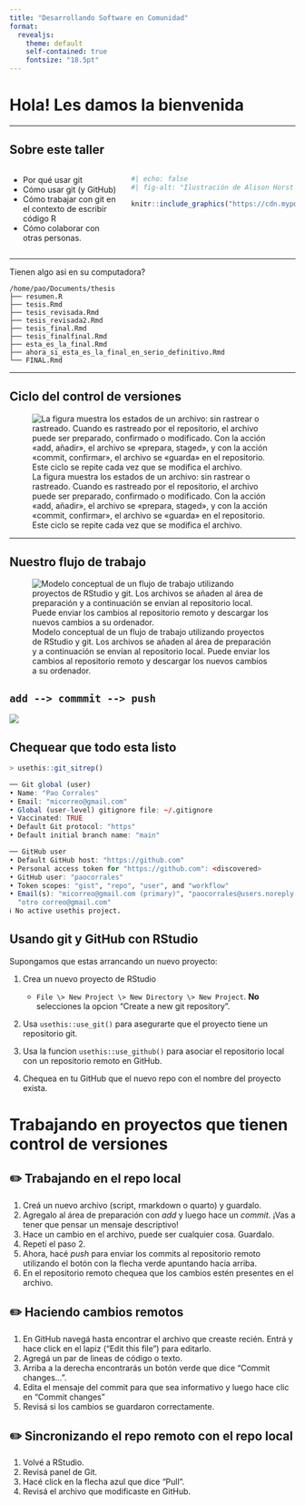 ```yaml
---
title: "Desarrollando Software en Comunidad"
format: 
  revealjs:
    theme: default
    self-contained: true
    fontsize: "18.5pt"
---
```


# Hola! Les damos la bienvenida

------------------------------------------------------------------------

## Sobre este taller

::::: columns
::: {.column width="40%"}
-   Por qué usar git
-   Cómo usar git (y GitHub)
-   Cómo trabajar con git en el contexto de escribir código R
-   Cómo colaborar con otras personas.
:::

::: {.column width="60%"}
```r
#| echo: false
#| fig-alt: "Ilustración de Alison Horst que muestra el directorio de trabajo (como un edificio), cómo se añaden los archivos al área de preparación (staging) y se envían al repositorio local (otro edificio). Los envíos se transfieren y se extraen del repositorio remoto (un edificio diferente), todos conectados con flechas."

knitr::include_graphics("https://cdn.myportfolio.com/45214904-6a61-4e23-98d6-b140f8654a40/68739659-fb6f-41e8-9813-32e1de3d82c0_rw_1920.png?h=4b046efe7664ab833358c241b10bd8e6")
```
:::
:::::

------------------------------------------------------------------------

Tienen algo asi en su computadora?

```         
/home/pao/Documents/thesis
├── resumen.R
├── tesis.Rmd
├── tesis_revisada.Rmd
├── tesis_revisada2.Rmd
├── tesis_final.Rmd
├── tesis_finalfinal.Rmd
├── esta_es_la_final.Rmd
├── ahora_si_esta_es_la_final_en_serio_definitivo.Rmd
└── FINAL.Rmd
```

------------------------------------------------------------------------

## Ciclo del control de versiones

![La figura muestra los estados de un archivo: sin rastrear o rastreado. Cuando es rastreado por el repositorio, el archivo puede ser preparado, confirmado o modificado. Con la acción «add, añadir», el archivo se «prepara, staged», y con la acción «commit, confirmar», el archivo se «guarda» en el repositorio. Este ciclo se repite cada vez que se modifica el archivo.](images/file_cycle2.png)

------------------------------------------------------------------------

## Nuestro flujo de trabajo

![Modelo conceptual de un flujo de trabajo utilizando proyectos de RStudio y git. Los archivos se añaden al área de preparación y a continuación se envían al repositorio local. Puede enviar los cambios al repositorio remoto y descargar los nuevos cambios a su ordenador.](images/local_remote.png)


## `add --> commmit --> push`

![](images/add-commit-push.png)

## Chequear que todo esta listo

``` r
> usethis::git_sitrep()

── Git global (user) 
• Name: "Pao Corrales"
• Email: "micorreo@gmail.com"
• Global (user-level) gitignore file: ~/.gitignore
• Vaccinated: TRUE
• Default Git protocol: "https"
• Default initial branch name: "main"

── GitHub user 
• Default GitHub host: "https://github.com"
• Personal access token for "https://github.com": <discovered>
• GitHub user: "paocorrales"
• Token scopes: "gist", "repo", "user", and "workflow"
• Email(s): "micorreo@gmail.com (primary)", "paocorrales@users.noreply.github.com", and
  "otro correo@gmail.com"
ℹ No active usethis project.
```

## Usando git y GitHub con RStudio

Supongamos que estas arrancando un nuevo proyecto:

1.  Crea un nuevo proyecto de RStudio

    -   `File \> New Project \> New Directory \> New Project`. **No** selecciones la opcion "Create a new git repository".

2.  Usa `usethis::use_git()` para asegurarte que el proyecto tiene un repositorio git.

3.  Usa la funcion `usethis::use_github()` para asociar el repositorio local con un repositorio remoto en GitHub.

4.  Chequea en tu GitHub que el nuevo repo con el nombre del proyecto exista.

# Trabajando en proyectos que tienen control de versiones

## ✏️ Trabajando en el repo local

1.  Creá un nuevo archivo (script, rmarkdown o quarto) y guardalo.
2.  Agregalo al área de preparación con *add* y luego hace un *commit*. ¡Vas a tener que pensar un mensaje descriptivo!
3.  Hace un cambio en el archivo, puede ser cualquier cosa. Guardalo.
4.  Repetí el paso 2.
5.  Ahora, hacé *push* para enviar los commits al repositorio remoto utilizando el botón con la flecha verde apuntando hacia arriba.
6. En el repositorio remoto chequea que los cambios estén presentes en el archivo.

## ✏️ Haciendo cambios remotos

1.  En GitHub navegá hasta encontrar el archivo que creaste recién. Entrá y hace click en el lapiz ("Edit this file") para editarlo.
2.  Agregá un par de lineas de código o texto.
3. Arriba a la derecha encontrarás un botón verde que dice "Commit changes...".
4. Edita el mensaje del commit para que sea informativo y luego hace clic en "Commit changes"
5. Revisá si los cambios se guardaron correctamente.

## ✏️ Sincronizando el repo remoto con el repo local

1.  Volvé a RStudio.
2.  Revisá panel de Git.
3.  Hacé click en la flecha azul que dice "Pull".
4.  Revisá el archivo que modificaste en GitHub.
